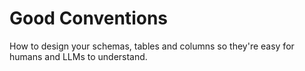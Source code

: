 
# Good Conventions

How to design your schemas, tables and columns so they're easy for humans and LLMs to understand.

<TableOfContents contents={contents} />
